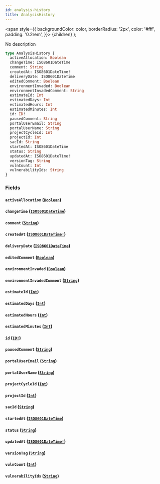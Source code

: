 ```yaml
---
id: analysis-history
title: AnalysisHistory
---
```


<span
style={{
      backgroundColor: color,
      borderRadius: '2px',
      color: '#fff',
      padding: '0.2rem',
    }}>
{children}
</span>
);

No description

```graphql
type AnalysisHistory {
  activeAllocation: Boolean
  changeTime: ISO8601DateTime
  comment: String
  createdAt: ISO8601DateTime!
  deliveryDate: ISO8601DateTime
  editedComment: Boolean
  environmentInvaded: Boolean
  environmentInvadedComment: String
  estimateId: Int
  estimatedDays: Int
  estimatedHours: Int
  estimatedMinutes: Int
  id: ID!
  pausedComment: String
  portalUserEmail: String
  portalUserName: String
  projectCycleId: Int
  projectId: Int
  sacId: String
  startedAt: ISO8601DateTime
  status: String
  updatedAt: ISO8601DateTime!
  versionTag: String
  vulnCount: Int
  vulnerabilityIds: String
}
```

### Fields

#### `activeAllocation` ([`Boolean`](/api/scalars/boolean))

#### `changeTime` ([`ISO8601DateTime`](/api/scalars/iso-8601-date-time))

#### `comment` ([`String`](/api/scalars/string))

#### `createdAt` ([`ISO8601DateTime!`](/api/scalars/iso-8601-date-time))

#### `deliveryDate` ([`ISO8601DateTime`](/api/scalars/iso-8601-date-time))

#### `editedComment` ([`Boolean`](/api/scalars/boolean))

#### `environmentInvaded` ([`Boolean`](/api/scalars/boolean))

#### `environmentInvadedComment` ([`String`](/api/scalars/string))

#### `estimateId` ([`Int`](/api/scalars/int))

#### `estimatedDays` ([`Int`](/api/scalars/int))

#### `estimatedHours` ([`Int`](/api/scalars/int))

#### `estimatedMinutes` ([`Int`](/api/scalars/int))

#### `id` ([`ID!`](/api/scalars/id))

#### `pausedComment` ([`String`](/api/scalars/string))

#### `portalUserEmail` ([`String`](/api/scalars/string))

#### `portalUserName` ([`String`](/api/scalars/string))

#### `projectCycleId` ([`Int`](/api/scalars/int))

#### `projectId` ([`Int`](/api/scalars/int))

#### `sacId` ([`String`](/api/scalars/string))

#### `startedAt` ([`ISO8601DateTime`](/api/scalars/iso-8601-date-time))

#### `status` ([`String`](/api/scalars/string))

#### `updatedAt` ([`ISO8601DateTime!`](/api/scalars/iso-8601-date-time))

#### `versionTag` ([`String`](/api/scalars/string))

#### `vulnCount` ([`Int`](/api/scalars/int))

#### `vulnerabilityIds` ([`String`](/api/scalars/string))
